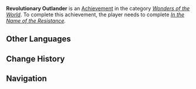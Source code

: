 {{Achievement Infobox
|title        = 
|id           = 84044
|order id     = 5023
|category     = Wonders of the World
|description  = Successfully join the resistance.
|requirements = Complete ''[[In the Name of the Resistance]].''
|primogems    = 5
|tracking     = 
|hidden       = 1
|quest        = Stillness, the Sublimation of Shadow
|topic        = 
|type         = Quest
}}
'''Revolutionary Outlander''' is an [[Achievement]] in the category ''[[Wonders of the World]]''. To complete this achievement, the player needs to complete ''[[In the Name of the Resistance]].''
<!--
==Trivia==

==Video Guides==
{{EVT
|video1   = 
|caption1 = 
}}
-->
==Other Languages==
{{Other Languages
|en      = Revolutionary Outlander
|zhs     = 异人一揆
|zhs_rm  = Yì Rén Yī Kuí
|zht     = 異人一揆
|zht_rm  = Yì Rén Yī Kuí
|zh_tl   = 
|ja      = 異邦人一揆
|ja_rm   = Ihoujin Ikki
|ja_tl   = Foreigner Uprising
|ko      = 외부인 잇키
|ko_rm   = Oebuin Itki
|ko_tl   = Foreigner Uprising
|es      = Forastero revolucionario / Forastera revolucionaria
|es_tl   = Revolutionary Foreigner <small>(male/female)</small>
|fr      = Vive la révolution !
|fr_tl   = Long Live the Revolution!
|ru      = Да здравствует революция
|ru_tl   = 
|th      = คนต่างแดนรวมเป็นหนึ่ง
|th_rm   = 
|th_tl   = 
|vi      = Cải Cách Dị Nhân
|vi_tl   = 
|de      = Revolutionärer Fremder
|de_tl   = Revolutionary Foreigner
|id      = Orang Asing yang Revolusioner
|id_tl   = Revolutionary Foreigner
|pt      = Forasteiro Revolucionário / Forasteira Revolucionária
|pt_tl   = 
}}

==Change History==
{{Change History|2.0}}
<!--
==References==
{{Reflist}}
-->
==Navigation==
{{Achievement Navbox|Wonders of the World|Quest}}